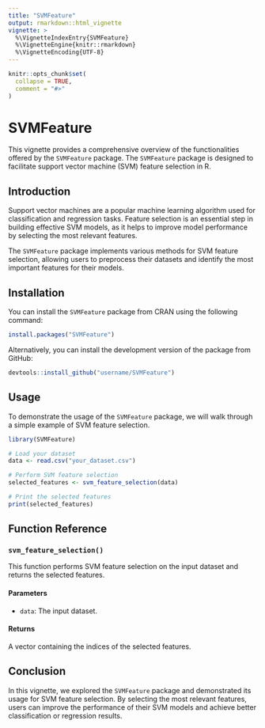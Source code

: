 ```yaml
---
title: "SVMFeature"
output: rmarkdown::html_vignette
vignette: >
  %\VignetteIndexEntry{SVMFeature}
  %\VignetteEngine{knitr::rmarkdown}
  %\VignetteEncoding{UTF-8}
---
```


```r
knitr::opts_chunk$set(
  collapse = TRUE,
  comment = "#>"
)
```

# SVMFeature

This vignette provides a comprehensive overview of the functionalities offered by the `SVMFeature` package. The `SVMFeature` package is designed to facilitate support vector machine (SVM) feature selection in R.

## Introduction

Support vector machines are a popular machine learning algorithm used for classification and regression tasks. Feature selection is an essential step in building effective SVM models, as it helps to improve model performance by selecting the most relevant features.

The `SVMFeature` package implements various methods for SVM feature selection, allowing users to preprocess their datasets and identify the most important features for their models.

## Installation

You can install the `SVMFeature` package from CRAN using the following command:

```r
install.packages("SVMFeature")
```

Alternatively, you can install the development version of the package from GitHub:

```r
devtools::install_github("username/SVMFeature")
```

## Usage

To demonstrate the usage of the `SVMFeature` package, we will walk through a simple example of SVM feature selection.

```r
library(SVMFeature)

# Load your dataset
data <- read.csv("your_dataset.csv")

# Perform SVM feature selection
selected_features <- svm_feature_selection(data)

# Print the selected features
print(selected_features)
```

## Function Reference

### `svm_feature_selection()`

This function performs SVM feature selection on the input dataset and returns the selected features.

#### Parameters

- `data`: The input dataset.

#### Returns

A vector containing the indices of the selected features.

## Conclusion

In this vignette, we explored the `SVMFeature` package and demonstrated its usage for SVM feature selection. By selecting the most relevant features, users can improve the performance of their SVM models and achieve better classification or regression results.
